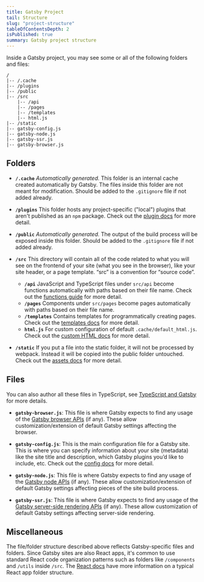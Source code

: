 ```yaml
---
title: Gatsby Project
tail: Structure
slug: "project-structure"
tableOfContentsDepth: 2
isPublished: true
summary: Gatsby project structure
---
```


Inside a Gatsby project, you may see some or all of the following folders and files:

```text
/
|-- /.cache
|-- /plugins
|-- /public
|-- /src
    |-- /api
    |-- /pages
    |-- /templates
    |-- html.js
|-- /static
|-- gatsby-config.js
|-- gatsby-node.js
|-- gatsby-ssr.js
|-- gatsby-browser.js
```

## Folders

- **`/.cache`** _Automatically generated._ This folder is an internal cache created automatically by Gatsby. The files inside this folder are not meant for modification. Should be added to the `.gitignore` file if not added already.

- **`/plugins`** This folder hosts any project-specific ("local") plugins that aren't published as an `npm` package. Check out the [plugin docs](/docs/plugins/) for more detail.

- **`/public`** _Automatically generated._ The output of the build process will be exposed inside this folder. Should be added to the `.gitignore` file if not added already.

- **`/src`** This directory will contain all of the code related to what you will see on the frontend of your site (what you see in the browser), like your site header, or a page template. “src” is a convention for “source code”.

  - **`/api`** JavaScript and TypeScript files under `src/api` become functions automatically with paths based on their file name. Check out the [functions guide](/docs/reference/functions/) for more detail.
  - **`/pages`** Components under `src/pages` become pages automatically with paths based on their file name.
  - **`/templates`** Contains templates for programmatically creating pages. Check out the [templates docs](/docs/conceptual/building-with-components/#page-template-components) for more detail.
  - **`html.js`** For custom configuration of default `.cache/default_html.js`. Check out the [custom HTML docs](/docs/custom-html/) for more detail.

- **`/static`** If you put a file into the static folder, it will not be processed by webpack. Instead it will be copied into the public folder untouched. Check out the [assets docs](/docs/how-to/images-and-media/static-folder/#adding-assets-outside-of-the-module-system) for more detail.

## Files

You can also author all these files in TypeScript, see [TypeScript and Gatsby](/docs/how-to/custom-configuration/typescript/) for more details.

- **`gatsby-browser.js`**: This file is where Gatsby expects to find any usage of the [Gatsby browser APIs](/docs/reference/config-files/gatsby-browser/) (if any). These allow customization/extension of default Gatsby settings affecting the browser.

- **`gatsby-config.js`**: This is the main configuration file for a Gatsby site. This is where you can specify information about your site (metadata) like the site title and description, which Gatsby plugins you’d like to include, etc. Check out the [config docs](/docs/reference/config-files/gatsby-config/) for more detail.

- **`gatsby-node.js`**: This file is where Gatsby expects to find any usage of the [Gatsby node APIs](/docs/reference/config-files/gatsby-node/) (if any). These allow customization/extension of default Gatsby settings affecting pieces of the site build process.

- **`gatsby-ssr.js`**: This file is where Gatsby expects to find any usage of the [Gatsby server-side rendering APIs](/docs/reference/config-files/gatsby-ssr/) (if any). These allow customization of default Gatsby settings affecting server-side rendering.

## Miscellaneous

The file/folder structure described above reflects Gatsby-specific files and folders. Since Gatsby sites are also React apps, it's common to use standard React code organization patterns such as folders like `/components` and `/utils` inside `/src`. The [React docs](https://reactjs.org/docs/faq-structure.html) have more information on a typical React app folder structure.